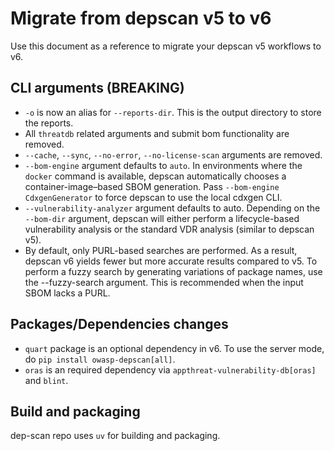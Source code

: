# Migrate from depscan v5 to v6

Use this document as a reference to migrate your depscan v5 workflows to v6.

## CLI arguments (BREAKING)

- `-o` is now an alias for `--reports-dir`. This is the output directory to store the reports.
- All `threatdb` related arguments and submit bom functionality are removed.
- `--cache`, `--sync`, `--no-error`, `--no-license-scan` arguments are removed.
- `--bom-engine` argument defaults to `auto`. In environments where the `docker` command is available, depscan automatically chooses a container-image–based SBOM generation. Pass `--bom-engine CdxgenGenerator` to force depscan to use the local cdxgen CLI.
- `--vulnerability-analyzer` argument defaults to auto. Depending on the `--bom-dir` argument, depscan will either perform a lifecycle-based vulnerability analysis or the standard VDR analysis (similar to depscan v5).
- By default, only PURL-based searches are performed. As a result, depscan v6 yields fewer but more accurate results compared to v5. To perform a fuzzy search by generating variations of package names, use the --fuzzy-search argument. This is recommended when the input SBOM lacks a PURL.

## Packages/Dependencies changes

- `quart` package is an optional dependency in v6. To use the server mode, do `pip install owasp-depscan[all]`.
- `oras` is an required dependency via `appthreat-vulnerability-db[oras]` and `blint`.

## Build and packaging

dep-scan repo uses `uv` for building and packaging.
